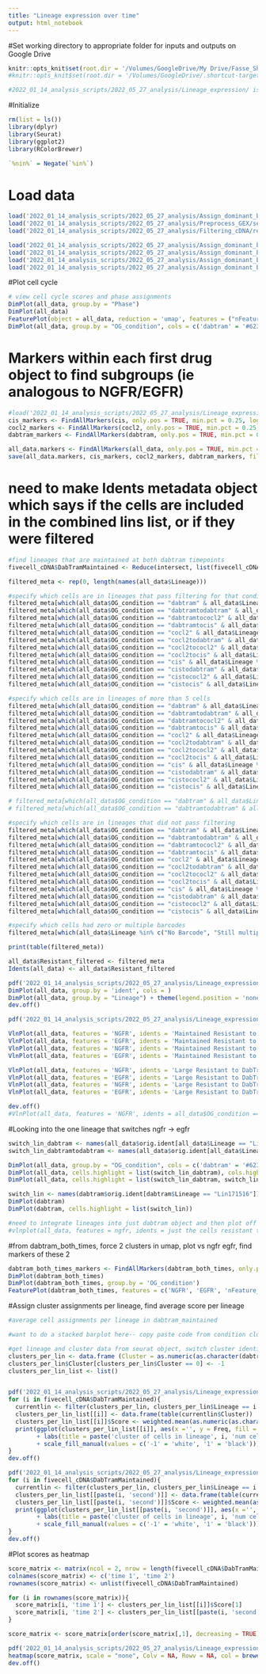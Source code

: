 ```yaml
---
title: "Lineage expression over time"
output: html_notebook
---
```


#Set working directory to appropriate folder for inputs and outputs on Google Drive
```r
knitr::opts_knit$set(root.dir = '/Volumes/GoogleDrive/My Drive/Fasse_Shared/AJF_Drive_copy/Experiments/AJF009') # for aria's computer
#knitr::opts_knit$set(root.dir = '/Volumes/GoogleDrive/.shortcut-targets-by-id/1zSqx3IzXMwt6clUjwyqmlOf4G1K53lvy/Fasse_Shared/AJF_Drive_copy/Experiments/AJF009') # for dylan's computer

#2022_01_14_analysis_scripts/2022_05_27_analysis/Lineage_expression/ is additional path for outputs

```

#Initialize
```r
rm(list = ls())
library(dplyr)
library(Seurat)
library(ggplot2)
library(RColorBrewer)

`%nin%` = Negate(`%in%`)
```

# Load data
```r
load('2022_01_14_analysis_scripts/2022_05_27_analysis/Assign_dominant_barcodes/all_data_final_lineages.RData')
load('2022_01_14_analysis_scripts/2022_05_27_analysis/Preprocess_GEX/second_timepoint_merged.RData')
load('2022_01_14_analysis_scripts/2022_05_27_analysis/Filtering_cDNA/resistant_lineage_lists.RData')

load('2022_01_14_analysis_scripts/2022_05_27_analysis/Assign_dominant_barcodes/cis_final_lineages.RData')
load('2022_01_14_analysis_scripts/2022_05_27_analysis/Assign_dominant_barcodes/cocl2_final_lineages.RData')
load('2022_01_14_analysis_scripts/2022_05_27_analysis/Assign_dominant_barcodes/dabtram_final_lineages.RData')
load('2022_01_14_analysis_scripts/2022_05_27_analysis/Assign_dominant_barcodes/dabtram_both_times_final_lineages.RData')

```

#Plot cell cycle
```r

# view cell cycle scores and phase assignments
DimPlot(all_data, group.by = "Phase")
DimPlot(all_data)
FeaturePlot(object = all_data, reduction = 'umap', features = ("nFeature_RNA"), pt.size = 1, combine = T, order = TRUE)
DimPlot(all_data, group.by = "OG_condition", cols = c('dabtram' = '#623594', 'cocl2' = '#0F8241', 'cis' = '#C96D29', 'dabtramtodabtram' = '#561E59', 'dabtramtococl2' = '#A2248E', 'dabtramtocis' = '#9D85BE', 'cocl2todabtram' = '#10413B', 'cocl2tococl2' = '#6ABD45', 'cocl2tocis' = '#6DC49C', 'cistodabtram' = '#A23622', 'cistococl2' = '#F49129', 'cistocis' = '#FBD08C'))

```

# Markers within each first drug object to find subgroups (ie analogous to NGFR/EGFR)
```r
#load('2022_01_14_analysis_scripts/2022_05_27_analysis/Lineage_expression/all_data_markers.RData')
cis_markers <- FindAllMarkers(cis, only.pos = TRUE, min.pct = 0.25, logfc.threshold = 0.25)
cocl2_markers <- FindAllMarkers(cocl2, only.pos = TRUE, min.pct = 0.25, logfc.threshold = 0.25)
dabtram_markers <- FindAllMarkers(dabtram, only.pos = TRUE, min.pct = 0.25, logfc.threshold = 0.25)

all_data.markers <- FindAllMarkers(all_data, only.pos = TRUE, min.pct = 0.25, logfc.threshold = 0.25) 
save(all_data.markers, cis_markers, cocl2_markers, dabtram_markers, file = 'all_data_markers.RData')
```

# need to make Idents metadata object which says if the cells are included in the combined lins list, or if they were filtered
```r
#find lineages that are maintained at both dabtram timepoints
fivecell_cDNA$DabTramMaintained <- Reduce(intersect, list(fivecell_cDNA$DabTram, fivecell_cDNA$DabTramtoDabTram))

filtered_meta <- rep(0, length(names(all_data$Lineage)))

#specify which cells are in lineages that pass filtering for that condition
filtered_meta[which(all_data$OG_condition == "dabtram" & all_data$Lineage %in% combined_lins_list$DabTram)] <- 'Resistant to DabTram'
filtered_meta[which(all_data$OG_condition == "dabtramtodabtram" & all_data$Lineage %in% combined_lins_list$DabTramtoDabTram)] <- 'Resistant to DabTramtoDabTram'
filtered_meta[which(all_data$OG_condition == "dabtramtococl2" & all_data$Lineage %in% combined_lins_list$DabTramtoCoCl2)] <- 'Resistant to DabTramtoCoCl2'
filtered_meta[which(all_data$OG_condition == "dabtramtocis" & all_data$Lineage %in% combined_lins_list$DabTramtoCis)] <- 'Resistant to DabTramtoCis'
filtered_meta[which(all_data$OG_condition == "cocl2" & all_data$Lineage %in% combined_lins_list$CoCl2)] <- 'Resistant to CoCl2'
filtered_meta[which(all_data$OG_condition == "cocl2todabtram" & all_data$Lineage %in% combined_lins_list$CoCl2toDabTram)] <- 'Resistant to CoCl2toDabTram'
filtered_meta[which(all_data$OG_condition == "cocl2tococl2" & all_data$Lineage %in% combined_lins_list$CoCl2toCoCl2)] <- 'Resistant to CoCl2toCoCl2'
filtered_meta[which(all_data$OG_condition == "cocl2tocis" & all_data$Lineage %in% combined_lins_list$CoCl2toCis)] <- 'Resistant to CoCl2toCis'
filtered_meta[which(all_data$OG_condition == "cis" & all_data$Lineage %in% combined_lins_list$Cis)] <- 'Resistant to Cis'
filtered_meta[which(all_data$OG_condition == "cistodabtram" & all_data$Lineage %in% combined_lins_list$CistoDabTram)] <- 'Resistant to CistoDabTram'
filtered_meta[which(all_data$OG_condition == "cistococl2" & all_data$Lineage %in% combined_lins_list$CistoCoCl2)] <- 'Resistant to CistoCoCl2'
filtered_meta[which(all_data$OG_condition == "cistocis" & all_data$Lineage %in% combined_lins_list$CistoCis)] <- 'Resistant to CistoCis'

#specify which cells are in lineages of more than 5 cells
filtered_meta[which(all_data$OG_condition == "dabtram" & all_data$Lineage %in% fivecell_cDNA$DabTram)] <- 'Large Resistant to DabTram'
filtered_meta[which(all_data$OG_condition == "dabtramtodabtram" & all_data$Lineage %in% fivecell_cDNA$DabTramtoDabTram)] <- 'Large Resistant to DabTramtoDabTram'
filtered_meta[which(all_data$OG_condition == "dabtramtococl2" & all_data$Lineage %in% fivecell_cDNA$DabTramtoCoCl2)] <- 'Large Resistant to DabTramtoCoCl2'
filtered_meta[which(all_data$OG_condition == "dabtramtocis" & all_data$Lineage %in% fivecell_cDNA$DabTramtoCis)] <- 'Large Resistant to DabTramtoCis'
filtered_meta[which(all_data$OG_condition == "cocl2" & all_data$Lineage %in% fivecell_cDNA$CoCl2)] <- 'Large Resistant to CoCl2'
filtered_meta[which(all_data$OG_condition == "cocl2todabtram" & all_data$Lineage %in% fivecell_cDNA$CoCl2toDabTram)] <- 'Large Resistant to CoCl2toDabTram'
filtered_meta[which(all_data$OG_condition == "cocl2tococl2" & all_data$Lineage %in% fivecell_cDNA$CoCl2toCoCl2)] <- 'Large Resistant to CoCl2toCoCl2'
filtered_meta[which(all_data$OG_condition == "cocl2tocis" & all_data$Lineage %in% fivecell_cDNA$CoCl2toCis)] <- 'Large Resistant to CoCl2toCis'
filtered_meta[which(all_data$OG_condition == "cis" & all_data$Lineage %in% fivecell_cDNA$Cis)] <- 'Large Resistant to Cis'
filtered_meta[which(all_data$OG_condition == "cistodabtram" & all_data$Lineage %in% fivecell_cDNA$CistoDabTram)] <- 'Large Resistant to CistoDabTram'
filtered_meta[which(all_data$OG_condition == "cistococl2" & all_data$Lineage %in% fivecell_cDNA$CistoCoCl2)] <- 'Large Resistant to CistoCoCl2'
filtered_meta[which(all_data$OG_condition == "cistocis" & all_data$Lineage %in% fivecell_cDNA$CistoCis)] <- 'Large Resistant to CistoCis'

# filtered_meta[which(all_data$OG_condition == "dabtram" & all_data$Lineage %in% fivecell_cDNA$DabTramMaintained)] <- 'Maintained Resistant to DabTram'
# filtered_meta[which(all_data$OG_condition == "dabtramtodabtram" & all_data$Lineage %in% fivecell_cDNA$DabTramMaintained)] <- 'Maintained Resistant to DabTramtoDabTram'

#specify which cells are in lineages that did not pass filtering
filtered_meta[which(all_data$OG_condition == "dabtram" & all_data$Lineage %nin% combined_lins_list$DabTram & all_data$Lineage %nin% c("No Barcode", "Still multiple"))] <- 'Filtered out' 
filtered_meta[which(all_data$OG_condition == "dabtramtodabtram" & all_data$Lineage %nin% combined_lins_list$DabTramtoDabTram & all_data$Lineage %nin% c("No Barcode", "Still multiple"))] <- 'Filtered out' 
filtered_meta[which(all_data$OG_condition == "dabtramtococl2" & all_data$Lineage %nin% combined_lins_list$DabTramtoCoCl2 & all_data$Lineage %nin% c("No Barcode", "Still multiple"))] <- 'Filtered out' 
filtered_meta[which(all_data$OG_condition == "dabtramtocis" & all_data$Lineage %nin% combined_lins_list$DabTramtoCis & all_data$Lineage %nin% c("No Barcode", "Still multiple"))] <- 'Filtered out' 
filtered_meta[which(all_data$OG_condition == "cocl2" & all_data$Lineage %nin% combined_lins_list$CoCl2 & all_data$Lineage %nin% c("No Barcode", "Still multiple"))] <- 'Filtered out' 
filtered_meta[which(all_data$OG_condition == "cocl2todabtram" & all_data$Lineage %nin% combined_lins_list$CoCl2toDabTram & all_data$Lineage %nin% c("No Barcode", "Still multiple"))] <- 'Filtered out' 
filtered_meta[which(all_data$OG_condition == "cocl2tococl2" & all_data$Lineage %nin% combined_lins_list$CoCl2toCoCl2 & all_data$Lineage %nin% c("No Barcode", "Still multiple"))] <- 'Filtered out' 
filtered_meta[which(all_data$OG_condition == "cocl2tocis" & all_data$Lineage %nin% combined_lins_list$CoCl2toCis & all_data$Lineage %nin% c("No Barcode", "Still multiple"))] <- 'Filtered out' 
filtered_meta[which(all_data$OG_condition == "cis" & all_data$Lineage %nin% combined_lins_list$Cis & all_data$Lineage %nin% c("No Barcode", "Still multiple"))] <- 'Filtered out' 
filtered_meta[which(all_data$OG_condition == "cistodabtram" & all_data$Lineage %nin% combined_lins_list$CistoDabTram & all_data$Lineage %nin% c("No Barcode", "Still multiple"))] <- 'Filtered out' 
filtered_meta[which(all_data$OG_condition == "cistococl2" & all_data$Lineage %nin% combined_lins_list$CistoCoCl2 & all_data$Lineage %nin% c("No Barcode", "Still multiple"))] <- 'Filtered out' 
filtered_meta[which(all_data$OG_condition == "cistocis" & all_data$Lineage %nin% combined_lins_list$CistoCis & all_data$Lineage %nin% c("No Barcode", "Still multiple"))] <- 'Filtered out' 

#specify which cells had zero or multiple barcodes
filtered_meta[which(all_data$Lineage %in% c("No Barcode", "Still multiple"))] <- 'No Barcode'

print(table(filtered_meta))

```

```r
all_data$Resistant_filtered <- filtered_meta
Idents(all_data) <- all_data$Resistant_filtered
```

```r
pdf('2022_01_14_analysis_scripts/2022_05_27_analysis/Lineage_expression/test_plot.pdf', height = 10, width = 20)
DimPlot(all_data, group.by = 'ident', cols = )
DimPlot(all_data, group.by = "Lineage") + theme(legend.position = 'none')
dev.off()

```

```r
pdf('2022_01_14_analysis_scripts/2022_05_27_analysis/Lineage_expression/test_violin.pdf', height = 10, width = 30)

VlnPlot(all_data, features = 'NGFR', idents = 'Maintained Resistant to DabTram', group.by = "Lineage") + theme(legend.position = 'none') + geom_boxplot(fill = 'white', width = 0.1)
VlnPlot(all_data, features = 'EGFR', idents = 'Maintained Resistant to DabTram', group.by = "Lineage") + theme(legend.position = 'none') + geom_boxplot(fill = 'white', width = 0.1)
VlnPlot(all_data, features = 'NGFR', idents = 'Maintained Resistant to DabTramtoDabTram', group.by = "Lineage") + theme(legend.position = 'none') + geom_boxplot(fill = 'white', width = 0.1)
VlnPlot(all_data, features = 'EGFR', idents = 'Maintained Resistant to DabTramtoDabTram', group.by = "Lineage") + theme(legend.position = 'none') + geom_boxplot(fill = 'white', width = 0.1)

VlnPlot(all_data, features = 'NGFR', idents = 'Large Resistant to DabTram', group.by = "Lineage") + theme(legend.position = 'none') + geom_boxplot(fill = 'white', width = 0.1)
VlnPlot(all_data, features = 'EGFR', idents = 'Large Resistant to DabTram', group.by = "Lineage") + theme(legend.position = 'none') + geom_boxplot(fill = 'white', width = 0.1)
VlnPlot(all_data, features = 'NGFR', idents = 'Large Resistant to DabTramtoDabTram', group.by = "Lineage") + theme(legend.position = 'none') + geom_boxplot(fill = 'white', width = 0.1)
VlnPlot(all_data, features = 'EGFR', idents = 'Large Resistant to DabTramtoDabTram', group.by = "Lineage") + theme(legend.position = 'none') + geom_boxplot(fill = 'white', width = 0.1)

dev.off()
#VlnPlot(all_data, features = 'NGFR', idents = all_data$OG_condition == 'dabtram', group.by = "lineage")
```

#Looking into the one lineage that switches ngfr -> egfr
```r

switch_lin_dabtram <- names(all_data$orig.ident[all_data$Lineage == "Lin171516" & all_data$OG_condition == 'dabtram'])
switch_lin_dabtramtodabtram <- names(all_data$orig.ident[all_data$Lineage == "Lin171516" & all_data$OG_condition == 'dabtramtodabtram'])

DimPlot(all_data, group.by = "OG_condition", cols = c('dabtram' = '#623594', 'cocl2' = '#0F8241', 'cis' = '#C96D29', 'dabtramtodabtram' = '#561E59', 'dabtramtococl2' = '#A2248E', 'dabtramtocis' = '#9D85BE', 'cocl2todabtram' = '#10413B', 'cocl2tococl2' = '#6ABD45', 'cocl2tocis' = '#6DC49C', 'cistodabtram' = '#A23622', 'cistococl2' = '#F49129', 'cistocis' = '#FBD08C'))
DimPlot(all_data, cells.highlight = list(switch_lin_dabtram), cols.highlight = c('red'))
DimPlot(all_data, cells.highlight = list(switch_lin_dabtram, switch_lin_dabtramtodabtram), cols.highlight = c('blue', 'red'))

switch_lin <- names(dabtram$orig.ident[dabtram$Lineage == "Lin171516"])
DimPlot(dabtram)
DimPlot(dabtram, cells.highlight = list(switch_lin))

#need to integrate lineages into just dabtram object and then plot off of this isntead?
#vlnplot(all_data, features = ngfr, idents = just the cells resistant to dabtram, group.by = lineage but i only want those included in combined_lins_list$dabtram ?

```

#from dabtram_both_times, force 2 clusters in umap, plot vs ngfr egfr, find markers of these 2
```r

dabtram_both_times_markers <- FindAllMarkers(dabtram_both_times, only.pos = TRUE, min.pct = 0.25, logfc.threshold = 0.25)
DimPlot(dabtram_both_times)
DimPlot(dabtram_both_times, group.by = 'OG_condition')
FeaturePlot(dabtram_both_times, features = c('NGFR', 'EGFR', 'nFeature_RNA'))
```

#Assign cluster assignments per lineage, find average score per lineage
```r
#average cell assignments per lineage in dabtram_maintained

#want to do a stacked barplot here-- copy paste code from condition clustering

#get lineage and cluster data from seurat object, switch cluster identifiers from 0,1 to -1,1 (egfr, ngfr)
clusters_per_lin <- data.frame (Cluster = as.numeric(as.character(dabtram_both_times$seurat_clusters)), Lineage = dabtram_both_times$Lineage, condition = dabtram_both_times$OG_condition)
clusters_per_lin$Cluster[clusters_per_lin$Cluster == 0] <- -1
clusters_per_lin_list <- list()


pdf('2022_01_14_analysis_scripts/2022_05_27_analysis/Lineage_expression/clusters_per_lin_dabtram.pdf')
for (i in fivecell_cDNA$DabTramMaintained){
  currentlin <- filter(clusters_per_lin, clusters_per_lin$Lineage == i & clusters_per_lin$condition == 'dabtram')
  clusters_per_lin_list[[i]] <- data.frame(table(currentlin$Cluster))
  clusters_per_lin_list[[i]]$Score <- weighted.mean(as.numeric(as.character(clusters_per_lin_list[[i]]$Var1)), clusters_per_lin_list[[i]]$Freq)
  print(ggplot(clusters_per_lin_list[[i]], aes(x ='', y = Freq, fill = Var1)) + geom_bar(position = 'fill', stat = 'identity') 
        + labs(title = paste('cluster of cells in lineage', i, 'num cells', sum(clusters_per_lin_list[[i]]$Freq), 'score', clusters_per_lin_list[[i]]$Score[1])) 
        + scale_fill_manual(values = c('-1' = 'white', '1' = 'black')))
}
dev.off()

pdf('2022_01_14_analysis_scripts/2022_05_27_analysis/Lineage_expression/clusters_per_lin_dabtramtodabtram.pdf')
for (i in fivecell_cDNA$DabTramMaintained){
  currentlin <- filter(clusters_per_lin, clusters_per_lin$Lineage == i & clusters_per_lin$condition == 'dabtramtodabtram')
  clusters_per_lin_list[[paste(i, 'second')]] <- data.frame(table(currentlin$Cluster))
  clusters_per_lin_list[[paste(i, 'second')]]$Score <- weighted.mean(as.numeric(as.character(clusters_per_lin_list[[paste(i, 'second')]]$Var1)), clusters_per_lin_list[[paste(i, 'second')]]$Freq)
  print(ggplot(clusters_per_lin_list[[paste(i, 'second')]], aes(x ='', y = Freq, fill = Var1)) + geom_bar(position = 'fill', stat = 'identity') 
        + labs(title = paste('cluster of cells in lineage', i, 'num cells', sum(clusters_per_lin_list[[paste(i, 'second')]]$Freq), 'score', clusters_per_lin_list[[paste(i, 'second')]]$Score[1])) 
        + scale_fill_manual(values = c('-1' = 'white', '1' = 'black')))
}
dev.off()
```

#Plot scores as heatmap
```r
score_matrix <- matrix(ncol = 2, nrow = length(fivecell_cDNA$DabTramMaintained))
colnames(score_matrix) <- c('time 1', 'time 2')
rownames(score_matrix) <- unlist(fivecell_cDNA$DabTramMaintained)

for (i in rownames(score_matrix)){
  score_matrix[i, 'time 1'] <- clusters_per_lin_list[[i]]$Score[1]
  score_matrix[i, 'time 2'] <- clusters_per_lin_list[[paste(i, 'second')]]$Score[1]
}

score_matrix <- score_matrix[order(score_matrix[,1], decreasing = TRUE),]

pdf('2022_01_14_analysis_scripts/2022_05_27_analysis/Lineage_expression/heatmap_test.pdf', width = 10, height = 12)
heatmap(score_matrix, scale = "none", Colv = NA, Rowv = NA, col = brewer.pal(n = 9, name = 'Greys'))
dev.off()

```
